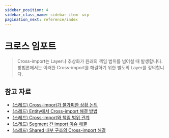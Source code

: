 ```yaml
---
sidebar_position: 4
sidebar_class_name: sidebar-item--wip
pagination_next: reference/index
---
```



# 크로스 임포트

<WIP ticket="220" />

> Cross-import는 Layer나 추상화가 원래의 책임 범위를 넘어설 때 발생합니다. 방법론에서는 이러한 Cross-import를 해결하기 위한 별도의 Layer를 정의합니다.

## 참고 자료

- [(스레드) Cross-import가 불가피한 상황 논의](https://t.me/feature_sliced/4515)
- [(스레드) Entity에서 Cross-import 해결 방법](https://t.me/feature_sliced/3678)
- [(스레드) Cross-import와 책임 범위 관계](https://t.me/feature_sliced/3287)
- [(스레드) Segment 간 import 이슈 해결](https://t.me/feature_sliced/4021)
- [(스레드) Shared 내부 구조의 Cross-import 해결](https://t.me/feature_sliced/3618)
